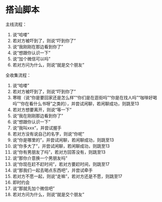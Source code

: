 # 搭讪脚本

主线流程：

1. 说“哈喽”
2. 若对方被吓到了，则说“吓到你了”
3. 说“我刚刚在那边看到你了”
4. 说“想跟你认识一下”
5. 说“加个微信可以吗”
6. 若对方问为什么，则说“就是交个朋友”

全收集流程：

1. 说“哈喽”
2. 若对方被吓到了，则说“吓到你了”
3. 寒暄（说“你是要回家还是怎么样”“你们是在逛街吗”“你是在找人吗”“咖啡好喝吗”“你在看什么书呀”之类的），并尝试闲聊，若闲聊成功，则跳至13
4. 若对方想要离开，则说“等一下”
5. 说“我在刚刚那边看到你了”
6. 说“想跟你认识一下”
7. 说“我叫xxx”，并尝试握手
8. 若对方没有说自己的名字，则说“你呢”
9. 说“你是哪里的”，并尝试闲聊，若闲聊成功，则跳至13
10. 说“你多大了”，并尝试闲聊，若闲聊成功，则跳至13
11. 说“你有男朋友了吗”，若对方回答没有，则跳至13
12. 说“那你介意换一个男朋友吗”
13. 说“你现在赶不赶时间”，若对方要赶时间，则跳至17
14. 说“那我们一起去喝点东西吧”，并尝试牵手
15. 若对方不愿一起，则说“走嘛”，若对方还是不愿，则跳至17
16. 即时约会
17. 说“那就先加个微信吧”
18. 若对方问为什么，则说“就是交个朋友”